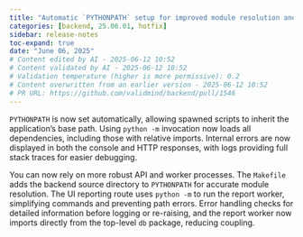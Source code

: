 ```yaml
---
title: "Automatic `PYTHONPATH` setup for improved module resolution and error handling (#1546)"
categories: [backend, 25.06.01, hotfix]
sidebar: release-notes
toc-expand: true
date: "June 06, 2025"
# Content edited by AI - 2025-06-12 10:52
# Content validated by AI - 2025-06-12 10:52
# Validation temperature (higher is more permissive): 0.2
# Content overwritten from an earlier version - 2025-06-12 10:52
# PR URL: https://github.com/validmind/backend/pull/1546
---
```


`PYTHONPATH` is now set automatically, allowing spawned scripts to inherit the application's base path. Using `python -m` invocation now loads all dependencies, including those with relative imports. Internal errors are now displayed in both the console and HTTP responses, with logs providing full stack traces for easier debugging.

You can now rely on more robust API and worker processes. The `Makefile` adds the backend source directory to `PYTHONPATH` for accurate module resolution. The UI reporting route uses `python -m` to run the report worker, simplifying commands and preventing path errors. Error handling checks for detailed information before logging or re-raising, and the report worker now imports directly from the top-level `db` package, reducing coupling.

<!--- VALIDATION SUMMARY
Content Type: summary (grouped_text)
Validation Status: PASSED
Attempts: 1
Validation Temperature: 0.2
Last Validation: 2025-06-12 10:51:00
Result: The edited content is clear and effectively summarizes the changes made in the update. It maintains the essential details from the original content while presenting them in a more concise manner. There are no serious issues present, so the content passes the quality check.

VALIDATION SUMMARY 2
Content Type: summary (deduplicated_text)
Validation Status: PASSED
Attempts: 1
Validation Temperature: 0.2
Last Validation: 2025-06-12 10:51:17
Result: The edited content effectively conveys the key updates and improvements made in the release. It maintains the essential details while presenting them in a more concise manner. The changes are clear and do not omit any critical information that would lead to misunderstandings. Therefore, the edited c...

VALIDATION SUMMARY 3
Content Type: summary (edited_text)
Validation Status: PASSED
Attempts: 1
Validation Temperature: 0.2
Last Validation: 2025-06-12 10:51:20
Result: The edited content is identical to the original content. There are no issues with the content as it stands. It is clear and informative, providing details on the improvements made to the API, worker processes, and error handling. The technical details are well-presented and should be understandable ...

VALIDATION SUMMARY 4
Content Type: summary (grouped_text)
Validation Status: PASSED
Attempts: 1
Validation Temperature: 0.2
Last Validation: 2025-06-12 10:51:00
Result: The edited content is clear and effectively summarizes the changes made in the update. It maintains the essential details from the original content while presenting them in a more concise manner. There are no serious issues present, so the content passes the quality check.

VALIDATION SUMMARY 5
Content Type: summary (deduplicated_text)
Validation Status: PASSED
Attempts: 1
Validation Temperature: 0.2
Last Validation: 2025-06-12 10:51:17
Result: The edited content effectively conveys the key updates and improvements made in the release. It maintains the essential details while presenting them in a more concise manner. The changes are clear and do not omit any critical information that would lead to misunderstandings. Therefore, the edited c...

VALIDATION SUMMARY 6
Content Type: summary (edited_text)
Validation Status: PASSED
Attempts: 1
Validation Temperature: 0.2
Last Validation: 2025-06-12 10:51:20
Result: The edited content is identical to the original content. There are no issues with the content as it stands. It is clear and informative, providing details on the improvements made to the API, worker processes, and error handling. The technical details are well-presented and should be understandable ...

VALIDATION SUMMARY 7
Content Type: notes (grouped_text)
Validation Status: PASSED
Attempts: 1
Validation Temperature: 0.2
Last Validation: 2025-06-12 10:51:25
Result: The edited content is clear and concise, maintaining the essential details from the original content while improving readability. It effectively communicates the changes and improvements made, particularly regarding the `PYTHONPATH` and error handling. The example provided is summarized well, and th...

VALIDATION SUMMARY 8
Content Type: notes (deduplicated_text)
Validation Status: PASSED
Attempts: 1
Validation Temperature: 0.2
Last Validation: 2025-06-12 10:51:37
Result: The edited content is a concise and clear version of the original release notes. It effectively communicates the key updates without losing essential information. The changes made improve readability and maintain the technical accuracy of the original content. There are no serious issues present, so...

VALIDATION SUMMARY 9
Content Type: notes (edited_text)
Validation Status: PASSED
Attempts: 1
Validation Temperature: 0.2
Last Validation: 2025-06-12 10:51:39
Result: The edited content maintains the original meaning and improves clarity and readability. There are no serious issues present. The changes are acceptable.

VALIDATION SUMMARY 10
Content Type: summary (grouped_text)
Validation Status: PASSED
Attempts: 1
Validation Temperature: 0.2
Last Validation: 2025-06-12 10:51:00
Result: The edited content is clear and effectively summarizes the changes made in the update. It maintains the essential details from the original content while presenting them in a more concise manner. There are no serious issues present, so the content passes the quality check.

VALIDATION SUMMARY 11
Content Type: summary (deduplicated_text)
Validation Status: PASSED
Attempts: 1
Validation Temperature: 0.2
Last Validation: 2025-06-12 10:51:17
Result: The edited content effectively conveys the key updates and improvements made in the release. It maintains the essential details while presenting them in a more concise manner. The changes are clear and do not omit any critical information that would lead to misunderstandings. Therefore, the edited c...

VALIDATION SUMMARY 12
Content Type: summary (edited_text)
Validation Status: PASSED
Attempts: 1
Validation Temperature: 0.2
Last Validation: 2025-06-12 10:51:20
Result: The edited content is identical to the original content. There are no issues with the content as it stands. It is clear and informative, providing details on the improvements made to the API, worker processes, and error handling. The technical details are well-presented and should be understandable ...

VALIDATION SUMMARY 13
Content Type: notes (grouped_text)
Validation Status: PASSED
Attempts: 1
Validation Temperature: 0.2
Last Validation: 2025-06-12 10:51:25
Result: The edited content is clear and concise, maintaining the essential details from the original content while improving readability. It effectively communicates the changes and improvements made, particularly regarding the `PYTHONPATH` and error handling. The example provided is summarized well, and th...

VALIDATION SUMMARY 14
Content Type: notes (deduplicated_text)
Validation Status: PASSED
Attempts: 1
Validation Temperature: 0.2
Last Validation: 2025-06-12 10:51:37
Result: The edited content is a concise and clear version of the original release notes. It effectively communicates the key updates without losing essential information. The changes made improve readability and maintain the technical accuracy of the original content. There are no serious issues present, so...

VALIDATION SUMMARY 15
Content Type: notes (edited_text)
Validation Status: PASSED
Attempts: 1
Validation Temperature: 0.2
Last Validation: 2025-06-12 10:51:39
Result: The edited content maintains the original meaning and improves clarity and readability. There are no serious issues present. The changes are acceptable.

VALIDATION SUMMARY 16
Content Type: title
Validation Status: PASSED
Attempts: 1
Validation Temperature: 0.2
Last Validation: 2025-06-12 10:51:41
Result: The edited content is clear and provides additional context about the purpose of the automatic `PYTHONPATH` setup. There are no serious issues present. The edit is approved.
--->
